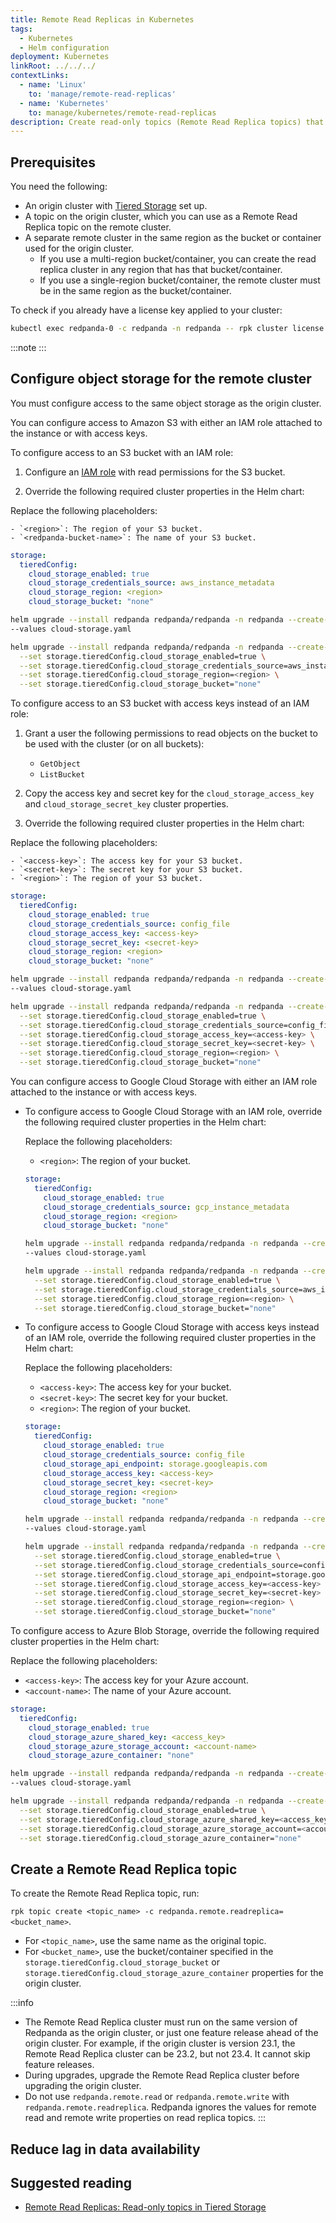 ```yaml
---
title: Remote Read Replicas in Kubernetes
tags:
  - Kubernetes
  - Helm configuration
deployment: Kubernetes
linkRoot: ../../../
contextLinks:
  - name: 'Linux'
    to: 'manage/remote-read-replicas'
  - name: 'Kubernetes'
    to: manage/kubernetes/remote-read-replicas
description: Create read-only topics (Remote Read Replica topics) that mirror topics on a different cluster.
---
```


<head>
    <meta name="title" content="Remote Read Replicas in Kubernetes | Redpanda Docs"/>
    <meta name="description" content="Create read-only topics (Remote Read Replica topics) that mirror topics on a different cluster."/>
    <link rel="canonical" href="https://docs.redpanda.com/docs/manage/kubernetes/remote-read-replicas/" />
</head>



<ContextLink frontmatter={frontMatter}
/>

<AboutRemoteReadReplicas frontmatter={frontMatter}/>

## Prerequisites

You need the following:

- An origin cluster with [Tiered Storage](../tiered-storage#set-up-tiered-storage) set up.
- A topic on the origin cluster, which you can use as a Remote Read Replica topic on the remote cluster.
- A separate remote cluster in the same region as the bucket or container used for the origin cluster. 
   - If you use a multi-region bucket/container, you can create the read replica cluster in any region that has that bucket/container. 
   - If you use a single-region bucket/container, the remote cluster must be in the same region as the bucket/container.

<EnterpriseLicenseNote frontmatter={frontMatter}/>

To check if you already have a license key applied to your cluster:

```bash
kubectl exec redpanda-0 -c redpanda -n redpanda -- rpk cluster license info
```

:::note
<ValuesYaml path="storage.tieredConfig"/>
:::

## Configure object storage for the remote cluster

You must configure access to the same object storage as the origin cluster.

<Tabs groupId="cloud-platform" queryString>
<TabItem value="s3" label="Amazon S3" default>

You can configure access to Amazon S3 with either an IAM role attached to the instance or with access keys.

To configure access to an S3 bucket with an IAM role: 

1. Configure an [IAM role](../../../manage/security/iam-roles/#configuring-iam-roles) with read permissions for the S3 bucket. 

1. Override the following required cluster properties in the Helm chart:

  Replace the following placeholders:

    - `<region>`: The region of your S3 bucket.
    - `<redpanda-bucket-name>`: The name of your S3 bucket.

  <Tabs groupId="helm-config" queryString>
  <TabItem value="values" label="--values">

  ```yaml title="cloud-storage.yaml"
  storage:
    tieredConfig:
      cloud_storage_enabled: true
      cloud_storage_credentials_source: aws_instance_metadata
      cloud_storage_region: <region>
      cloud_storage_bucket: "none"
  ```

  ```bash
  helm upgrade --install redpanda redpanda/redpanda -n redpanda --create-namespace \
  --values cloud-storage.yaml
  ```

  </TabItem>
  <TabItem value="flags" label="--set">

  ```bash
  helm upgrade --install redpanda redpanda/redpanda -n redpanda --create-namespace \
    --set storage.tieredConfig.cloud_storage_enabled=true \
    --set storage.tieredConfig.cloud_storage_credentials_source=aws_instance_metadata \
    --set storage.tieredConfig.cloud_storage_region=<region> \
    --set storage.tieredConfig.cloud_storage_bucket="none"
  ```

  </TabItem>
  </Tabs>

To configure access to an S3 bucket with access keys instead of an IAM role:

1. Grant a user the following permissions to read objects on the bucket to be used with the cluster (or on all buckets):
    - `GetObject`
    - `ListBucket`

1. Copy the access key and secret key for the `cloud_storage_access_key` and `cloud_storage_secret_key` cluster properties.
1. Override the following required cluster properties in the Helm chart:

  Replace the following placeholders:

    - `<access-key>`: The access key for your S3 bucket.
    - `<secret-key>`: The secret key for your S3 bucket.
    - `<region>`: The region of your S3 bucket.

  <Tabs groupId="helm-config" queryString>
  <TabItem value="values" label="--values">

  ```yaml title="cloud-storage.yaml"
  storage:
    tieredConfig:
      cloud_storage_enabled: true
      cloud_storage_credentials_source: config_file
      cloud_storage_access_key: <access-key>
      cloud_storage_secret_key: <secret-key>
      cloud_storage_region: <region>
      cloud_storage_bucket: "none"
  ```

  ```bash
  helm upgrade --install redpanda redpanda/redpanda -n redpanda --create-namespace \
  --values cloud-storage.yaml
  ```

  </TabItem>
  <TabItem value="flags" label="--set">

  ```bash
  helm upgrade --install redpanda redpanda/redpanda -n redpanda --create-namespace \
    --set storage.tieredConfig.cloud_storage_enabled=true \
    --set storage.tieredConfig.cloud_storage_credentials_source=config_file \
    --set storage.tieredConfig.cloud_storage_access_key=<access-key> \
    --set storage.tieredConfig.cloud_storage_secret_key=<secret-key> \
    --set storage.tieredConfig.cloud_storage_region=<region> \
    --set storage.tieredConfig.cloud_storage_bucket="none"
  ```

  </TabItem>
  </Tabs>

</TabItem>
<TabItem value="gcs" label="Google Cloud Storage">

You can configure access to Google Cloud Storage with either an IAM role attached to the instance or with access keys.

- To configure access to Google Cloud Storage with an IAM role, override the following required cluster properties in the Helm chart:

  Replace the following placeholders:

    - `<region>`: The region of your bucket.

  <Tabs groupId="helm-config" queryString>
  <TabItem value="values" label="--values">

  ```yaml title="cloud-storage.yaml"
  storage:
    tieredConfig:
      cloud_storage_enabled: true
      cloud_storage_credentials_source: gcp_instance_metadata
      cloud_storage_region: <region>
      cloud_storage_bucket: "none"
  ```

  ```bash
  helm upgrade --install redpanda redpanda/redpanda -n redpanda --create-namespace \
  --values cloud-storage.yaml
  ```

  </TabItem>
  <TabItem value="flags" label="--set">

  ```bash
  helm upgrade --install redpanda redpanda/redpanda -n redpanda --create-namespace \
    --set storage.tieredConfig.cloud_storage_enabled=true \
    --set storage.tieredConfig.cloud_storage_credentials_source=aws_instance_metadata \
    --set storage.tieredConfig.cloud_storage_region=<region> \
    --set storage.tieredConfig.cloud_storage_bucket="none"
  ```

  </TabItem>
  </Tabs>

- To configure access to Google Cloud Storage with access keys instead of an IAM role, override the following required cluster properties in the Helm chart:

  Replace the following placeholders:

    - `<access-key>`: The access key for your bucket.
    - `<secret-key>`: The secret key for your bucket.
    - `<region>`: The region of your bucket.

  <Tabs groupId="helm-config" queryString>
  <TabItem value="values" label="--values">

  ```yaml title="cloud-storage.yaml"
  storage:
    tieredConfig:
      cloud_storage_enabled: true
      cloud_storage_credentials_source: config_file
      cloud_storage_api_endpoint: storage.googleapis.com
      cloud_storage_access_key: <access-key>
      cloud_storage_secret_key: <secret-key>
      cloud_storage_region: <region>
      cloud_storage_bucket: "none"
  ```

  ```bash
  helm upgrade --install redpanda redpanda/redpanda -n redpanda --create-namespace \
  --values cloud-storage.yaml
  ```

  </TabItem>
  <TabItem value="flags" label="--set">

  ```bash
  helm upgrade --install redpanda redpanda/redpanda -n redpanda --create-namespace \
    --set storage.tieredConfig.cloud_storage_enabled=true \
    --set storage.tieredConfig.cloud_storage_credentials_source=config_file \
    --set storage.tieredConfig.cloud_storage_api_endpoint=storage.googleapis.com \
    --set storage.tieredConfig.cloud_storage_access_key=<access-key> \
    --set storage.tieredConfig.cloud_storage_secret_key=<secret-key> \
    --set storage.tieredConfig.cloud_storage_region=<region> \
    --set storage.tieredConfig.cloud_storage_bucket="none"
  ```

  </TabItem>
  </Tabs>

</TabItem>
<TabItem value="azure" label="Azure Blob Storage" default>

To configure access to Azure Blob Storage, override the following required cluster properties in the Helm chart:

Replace the following placeholders:

  - `<access-key>`: The access key for your Azure account.
  - `<account-name>`: The name of your Azure account.

<Tabs groupId="helm-config" queryString>
<TabItem value="values" label="--values">

```yaml title="cloud-storage.yaml"
storage:
  tieredConfig:
    cloud_storage_enabled: true
    cloud_storage_azure_shared_key: <access_key>
    cloud_storage_azure_storage_account: <account-name>
    cloud_storage_azure_container: "none"
```

```bash
helm upgrade --install redpanda redpanda/redpanda -n redpanda --create-namespace \
--values cloud-storage.yaml
```

</TabItem>
<TabItem value="flags" label="--set">

```bash
helm upgrade --install redpanda redpanda/redpanda -n redpanda --create-namespace \
  --set storage.tieredConfig.cloud_storage_enabled=true \
  --set storage.tieredConfig.cloud_storage_azure_shared_key=<access_key> \
  --set storage.tieredConfig.cloud_storage_azure_storage_account=<account-name> \
  --set storage.tieredConfig.cloud_storage_azure_container="none"
```

</TabItem>
</Tabs>

</TabItem>
</Tabs>

## Create a Remote Read Replica topic

To create the Remote Read Replica topic, run: 
   
`rpk topic create <topic_name> -c redpanda.remote.readreplica=<bucket_name>`. 

- For `<topic_name>`, use the same name as the original topic. 
- For `<bucket_name>`, use the bucket/container specified in the `storage.tieredConfig.cloud_storage_bucket` or `storage.tieredConfig.cloud_storage_azure_container` properties for the origin cluster.

:::info
- The Remote Read Replica cluster must run on the same version of Redpanda as the origin cluster, or just one feature release ahead of the origin cluster. For example, if the origin cluster is version 23.1, the Remote Read Replica cluster can be 23.2, but not 23.4. It cannot skip feature releases.
- During upgrades, upgrade the Remote Read Replica cluster before upgrading the origin cluster. 
- Do not use `redpanda.remote.read` or `redpanda.remote.write` with `redpanda.remote.readreplica`. Redpanda ignores the values for remote read and remote write properties on read replica topics. 
:::

## Reduce lag in data availability

<ReduceLag frontmatter={frontMatter}/>

## Suggested reading

- [Remote Read Replicas: Read-only topics in Tiered Storage](https://redpanda.com/blog/remote-read-replicas-for-distributing-work)